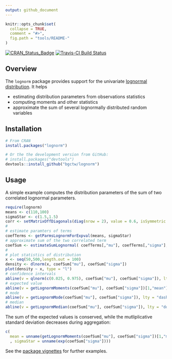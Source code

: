 ```yaml
---
output: github_document
---
```


<!-- 
README.md is generated from README.Rmd. Please edit that file
rmarkdown::render("README.Rmd") 
-->


```r
knitr::opts_chunk$set(
  collapse = TRUE,
  comment = "#>",
  fig.path = "tools/README-"
)
```

[![CRAN_Status_Badge](http://www.r-pkg.org/badges/version/lognorm)](http://cran.r-project.org/package=lognorm)
[![Travis-CI Build Status](https://travis-ci.org/bgctw/lognorm.svg?branch=master)](https://travis-ci.org/bgctw/lognorm)


## Overview

The `lognorm` package provides support for the univariate
[lognormal
distribution](https://en.wikipedia.org/wiki/Log-normal_distribution). 
It helps 

- estimating distribution parameters from observations statistics
- computing moments and other statistics
- approximate the sum of several lognormally distributed random variables

## Installation

```r
# From CRAN
install.packages("lognorm")

# Or the the development version from GitHub:
# install.packages("devtools")
devtools::install_github("bgctw/lognorm")
```

## Usage

A simple example computes the distribution parameters of the sum of 
two correlated lognormal parameters.
 
```r
require(lognorm)
means <- c(110,100)
sigmaStar <- c(1.5,1.5)
corr <- setMatrixOffDiagonals(diag(nrow = 2), value = 0.6, isSymmetric = TRUE)
#
# estimate paramters of terms 
coefTerms <- getParmsLognormForExpval(means, sigmaStar)
# approximate sum of the two correlated term
coefSum <- estimateSumLognormal( coefTerms[,"mu"], coefTerms[,"sigma"], corr = corr )
#
# plot statistics of distribution 
x <- seq(50,500,length.out = 100)
density <- dlnorm(x, coefSum["mu"], coefSum["sigma"])
plot(density ~ x, type = "l")
# confidence intervals
abline(v = qlnorm(c(0.025, 0.975), coefSum["mu"], coefSum["sigma"]), lty = "dotted")
# expected value
abline(v = getLognormMoments(coefSum["mu"], coefSum["sigma"])[1,"mean"])
# mode
abline(v = getLognormMode(coefSum["mu"], coefSum["sigma"]), lty = "dashed")
# median
abline(v = getLognormMedian(coefSum["mu"], coefSum["sigma"]), lty = "dotdash")
```

The sum of the expected values is conserved, while the mutliplicative standard 
deviation decreases during aggregation:

```r
c( 
  mean = unname(getLognormMoments(coefSum["mu"], coefSum["sigma"])[1,"mean"])
  , sigmaStar = unname(exp(coefSum["sigma"])))
```

See the [package vignettes](https://github.com/bgctw/lognorm/tree/master/vignettes) for further examples.
